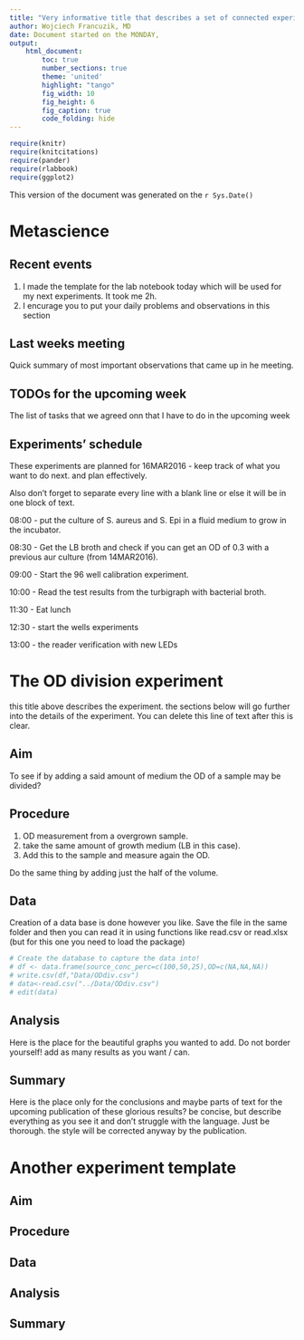 ```yaml
---
title: "Very informative title that describes a set of connected experiments or simply a day in the lab"
author: Wojciech Francuzik, MD
date: Document started on the MONDAY, 
output:
    html_document:
        toc: true
        number_sections: true
        theme: 'united'
        highlight: "tango"
        fig_width: 10
        fig_height: 6
        fig_caption: true
        code_folding: hide
---
```


```r
require(knitr)
require(knitcitations)
require(pander)
require(rlabbook)
require(ggplot2)
```

This version of the document was generated on the `r Sys.Date()`

# Metascience {.tabset .abst-fade .tabset-pills}

## Recent events 

1. I made the template for the lab notebook today which will be used for my next experiments.
It took me 2h. 
2. I encurage you to put your daily problems and observations in this section

## Last weeks meeting

Quick summary of most important observations that came up in he meeting. 

## TODOs for the upcoming week

The list of tasks that we agreed onn that I have to do in the upcoming week

## Experiments' schedule 

These experiments are planned for 16MAR2016 - keep track of what you want to do next. and plan effectively.

Also don't forget to separate every line with a blank line or else it will be in one block of text.

08:00 - put the culture of S. aureus and S. Epi in a fluid medium to grow in the incubator.

08:30 - Get the LB broth and check if you can get an OD of 0.3 with a previous aur culture (from 14MAR2016).

09:00 - Start the 96 well calibration experiment. 

10:00 - Read the test results from the turbigraph with bacterial broth.

11:30 - Eat lunch

12:30 - start the wells experiments

13:00 - the reader verification with new LEDs

# The OD division experiment {.tabset .abst-fade .tabset-pills}

this title above describes the experiment. the sections below will go further into the details of the experiment. You can delete this line of text after this is clear.

## Aim

To see if by adding a said amount of medium the OD of a sample may be divided?

## Procedure

1. OD measurement from a overgrown sample.
2. take the same amount of growth medium (LB in this case).
3. Add this to the sample and measure again the OD.

Do the same thing by adding just the half of the volume.

## Data 

Creation of a data base is done however you like. Save the file in the same folder and then you can read it in using functions like read.csv or read.xlsx (but for this one you need to load the package)

```r
# Create the database to capture the data into!
# df <- data.frame(source_conc_perc=c(100,50,25),OD=c(NA,NA,NA))
# write.csv(df,"Data/ODdiv.csv")
# data<-read.csv("../Data/ODdiv.csv")
# edit(data)
```


## Analysis 

Here is the place for the beautiful graphs you wanted to add. Do not border yourself! add as many results as you want / can.

## Summary

Here is the place only for the conclusions and maybe parts of text for the upcoming publication of these glorious results? 
be concise, but describe everything as you see it and don't struggle with the language. Just be thorough. the style will be corrected anyway by the publication. 

# Another experiment template {.tabset .abst-fade .tabset-pills}
## Aim
## Procedure
## Data
## Analysis 
## Summary
